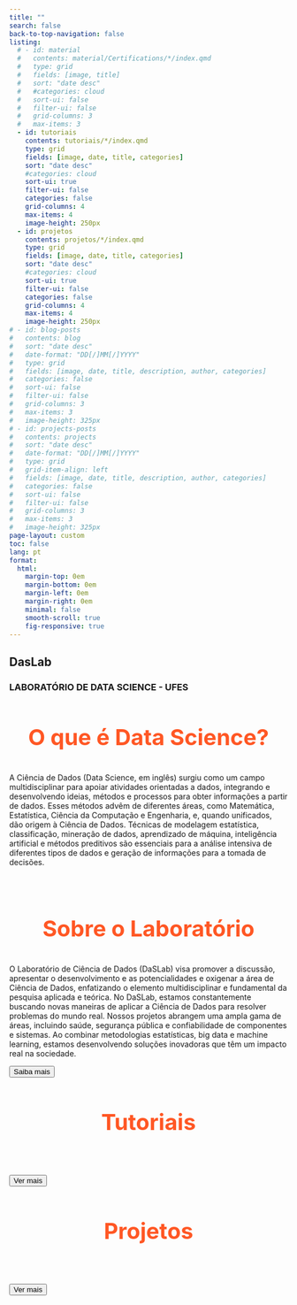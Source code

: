 ```yaml
---
title: ""
search: false
back-to-top-navigation: false
listing:
  # - id: material
  #   contents: material/Certifications/*/index.qmd
  #   type: grid
  #   fields: [image, title]
  #   sort: "date desc"
  #   #categories: cloud
  #   sort-ui: false
  #   filter-ui: false
  #   grid-columns: 3
  #   max-items: 3
  - id: tutoriais
    contents: tutoriais/*/index.qmd
    type: grid
    fields: [image, date, title, categories]
    sort: "date desc"
    #categories: cloud
    sort-ui: true
    filter-ui: false
    categories: false
    grid-columns: 4
    max-items: 4
    image-height: 250px 
  - id: projetos
    contents: projetos/*/index.qmd
    type: grid
    fields: [image, date, title, categories]
    sort: "date desc"
    #categories: cloud
    sort-ui: true
    filter-ui: false
    categories: false
    grid-columns: 4
    max-items: 4
    image-height: 250px 
# - id: blog-posts
#   contents: blog
#   sort: "date desc"
#   date-format: "DD[/]MM[/]YYYY"
#   type: grid
#   fields: [image, date, title, description, author, categories]
#   categories: false
#   sort-ui: false    
#   filter-ui: false
#   grid-columns: 3
#   max-items: 3
#   image-height: 325px
# - id: projects-posts
#   contents: projects
#   sort: "date desc"
#   date-format: "DD[/]MM[/]YYYY"
#   type: grid
#   grid-item-align: left
#   fields: [image, date, title, description, author, categories]
#   categories: false
#   sort-ui: false
#   filter-ui: false
#   grid-columns: 3
#   max-items: 3
#   image-height: 325px  
page-layout: custom
toc: false
lang: pt
format:
  html: 
    margin-top: 0em
    margin-bottom: 0em
    margin-left: 0em
    margin-right: 0em
    minimal: false
    smooth-scroll: true
    fig-responsive: true
---
```


```{=html}
<!-- <section id="home"> -->
<!-- <script>
const toggle = document.getElementById('theme-toggle');
const themeStyle = document.getElementById('theme-style');

toggle.addEventListener('change', function() {
  if (toggle.checked) {
    themeStyle.href = 'theme-light.scss';
  } else {
    themeStyle.href = 'theme-dark.scss';
  }
});
</script> -->

<!-- <link rel="stylesheet" id="theme-style"> -->
<!-- <style>

  body {
	background-color: black;
	margin: 0;
  }

.hero_content {
    overflow-wrap: break-word !important;
  }
  .hero {
    display: flex;
    flex-direction: row;
    z-index: 1;
    max-width: 2000px;
    margin: 0%;
    padding-top: 0rem;
    padding-right: 0px;
    margin-right: 0px;
  }
  @media (max-width: 1077px) {
     .gradient_bg {
      overflow-x: hidden !important;
      overflow-y: hidden !important;
      width: 100%;
      font-size: 0.29em;
      word-wrap: break-word;
      line-height: 0.7;
    }
  }
  *, *::before, *::after {
        white-space: normal !important; 
  }
 
  @keyframes blink {
    to {
      opacity: .0;
    }
  }
</style> -->

<!-- <header class="hero"> -->
<!-- <div class="container spacing"> -->
<!-- <div class="gradient_bg"> -->
  <!-- <div class="hero section_padding"> -->

<!--     <section id="intro">   
      <div class="intro-overlay"></div>	
        <div class="intro-content">
          <img src="./img/tech_background.jpg" class="img-padrao" width="100%" height="100%">
            <div class="col-twelve">
	   			    <h1 style="color: white;">Das<span style="color: white;">Lab</span></h1>
              <p class="intro-position">
              <h5 class="scroll-text">Laboratório de Data Science - UFES</h5></p>
	   		    </div>    	
   		    </div>   		 		
   	    </div>
    </section> -->

<!--   <head>
    <title>My awesome website</title>
      <link rel="stylesheet" href="styles.css">
  </head> -->

<head>
  <meta charset="UTF-8">
  <meta http-equiv="X-UA-Compatible" content="IE=edge">
	<title>DasLab</title>
	<meta name="description" content="Laboratório de Data Science - UFES">  
	<meta name="author" content="DasLab">

	<meta name="viewport" content="width=device-width, initial-scale=1.0, maximum-scale=1.0">
</head>

<body> 
  <section class="hero">
    <div class="hero-inner">
      <div class="col-twelve">
        <div class="p_hero">
          <!-- Copyright (c) 2024 by Sara Mazal (https://codepen.io/Saramazal/pen/LYyywNb) -->
          <h1>DasLab</h1>
          <h3 class="span loader"><span class="m">L</span><span class="m">A</span><span class="m">B</span><span class="m">O</span><span class="m">R</span><span class="m">A</span><span class="m">T</span><span class="m">Ó</span><span class="m">R</span><span class="m">I</span><span class="m">O</span><span class="m">&nbsp;</span><span class="m">D</span><span class="m">E</span><span class="m">&nbsp;</span><span class="m">D</span><span class="m">A</span><span class="m">T</span><span class="m">A</span><span class="m"><span class="m">&nbsp;</span><span class="m">S</span><span class="m">C</span><span class="m">I</span><span class="m">E</span><span class="m">N</span><span class="m">C</span><span class="m">E</span><span class="m">&nbsp;</span><span class="m">-</span><span class="m">&nbsp;</span><span class="m">U</span><span class="m">F</span><span class="m">E</span><span class="m">S</span></h3>
        </div>
      </div>
    </div>
  </section>
</body>

<!-- <body>
  <section class="hero">
      <div class="hero-inner">
        <div class="col-twelve">
          <h1 style="color: white;">Das<span style="color: white;">Lab</span></h1>
          <h5 class="scroll-text">Laboratório de Data Science - UFES</h5></p>
          <div class="p_hero">
            <p>
              Explore o mundo dos dados no
              <span>
                DasLab
              </span>
              Laboratório de Data Science - UFES
            </p>
          </div>
        </div>
      </div>
  </section>
</body> -->

    <!-- <section id="intro">   
      <div class="intro-overlay"></div>	
        <div class="intro-content">
          <div class="row">
            <div class="col-twelve">
	   			    <h1 style="color: white;">Das<span style="color: white;">Lab</span></h1>
              <p class="intro-position">
              <h5 class="scroll-text">Laboratório de Data Science - UFES</h5></p>
	   		    </div>    	
   		    </div>   		 		
   	    </div>
    </section> -->
```

<div class="layout_sobre">
```{=html}
<div class="text-container jujubinhatext-container">
    <h1 style="font-size: 40px;
      margin-bottom:40px;
      display: flex;
      justify-content: center;
      align-items: center;
      font-weight: 700;
      color: #ff5724;
      background-clip: text;
      -webkit-background-clip: text;"
      class="scroll-text"> O que é Data Science?
    </h1>
    <p>A Ciência de Dados (Data Science, em inglês) surgiu como um campo multidisciplinar para apoiar atividades orientadas a dados, integrando e desenvolvendo ideias, métodos e processos para obter informações a partir de dados. Esses métodos advêm de diferentes áreas, como Matemática, Estatística, Ciência da Computação e Engenharia, e, quando unificados, dão origem à Ciência de Dados. Técnicas de modelagem estatística, classificação, mineração de dados, aprendizado de máquina, inteligência artificial e métodos preditivos são essenciais para a análise intensiva de diferentes tipos de dados e geração de informações para a tomada de decisões.</p>
    <br>
  </div>


  <div class="text-container ">
    <h1 style="font-size: 40px;
    margin-bottom:40px;
    display: flex;
    justify-content: center;
    align-items: center;
    font-weight: 700;
    color: #ff5724;
    background-clip: text-webkit-background-clip: text;"
      class="scroll-text text-container"> Sobre o Laboratório
    </h1>
    <p>O Laboratório de Ciência de Dados (DaSLab) visa promover a discussão, apresentar o desenvolvimento e as potencialidades e oxigenar a área de Ciência de Dados, enfatizando o elemento multidisciplinar e fundamental da pesquisa aplicada e teórica. No DaSLab, estamos constantemente buscando novas maneiras de aplicar a Ciência de Dados para resolver problemas do mundo real. Nossos projetos abrangem uma ampla gama de áreas, incluindo saúde, segurança pública e confiabilidade de componentes e sistemas. Ao combinar metodologias estatísticas, big data e machine learning, estamos desenvolvendo soluções inovadoras que têm um impacto real na sociedade.</p>

  <div class=" align-items-center justify-content-center saibabutton">
      <a href="../sobre/index.html"> <button type="button" class="btn btn-sm custom-btn ">Saiba mais</button></a>
    </div>

  </div>
```
</div>

<div class="layout_tutoriais">

```{=HTML}

<h1 style="font-size: 40px;
margin-bottom:40px;
display: flex;
justify-content: center;
align-items: center;
font-weight: 700;
  color: #ff5724;
  background-clip: text;
  -webkit-background-clip: text;"
  class="scroll-text"> Tutoriais

</h1>
```

::: {#tutoriais}
:::

<br>
<div class="d-flex align-items-center justify-content-center">
<a href="../tutoriais/index.html"> <button type="button" class="btn btn-sm custom-btn">Ver mais</button></a>
</div>
</div>

<div class="layout_projetos">

```{=HTML}

<h1 style="font-size: 40px;
margin-bottom:40px;
display: flex;
justify-content: center;
align-items: center;
font-weight: 700;
  color: #ff5724;
  background-clip: text;
  -webkit-background-clip: text;"
  class="scroll-text"> Projetos

</h1>
```


::: {#projetos}
:::

<br>
<div class="d-flex align-items-center justify-content-center">
<a href="../projetos/index.html"> <button type="button" class="btn btn-sm custom-btn">Ver mais</button></a>
</div>
</div>

```{=html}

<script src="js/text_obs.js"></script>
<script src="js/text_obs_achiev.js"></script>
<!-- <script src="js/sobre_background.js"></script> -->
<!-- <script src="js/text.js"></script> -->
<!-- <script src="js/background.js"></script> -->
<!-- <script src="js/slider.js"></script> -->
<!-- <script src="js/pagination.js"></script> -->

<script> 

document.addEventListener('DOMContentLoaded', function () {
  var images = document.getElementsByClassName('lukas');
  
  for (var i = 0; i < images.length; i++) {
    images[i].addEventListener('mouseup', function (event) {
      var url = event.target.getAttribute('data-url');
      window.open(url, '_blank');
    });
  }
});

</script>
```

<!-- <br>
<br>
<br>
<br>
<br>
<br>
<br>
<br>
<br>
<br>
<br>
<br>
<br>
<br>
<br>
<br> -->

<!-- ```{=html}
<style>
  .icon-grid {
    display: grid;
    grid-template-columns: repeat(3, 1fr); /* Adjust the number of columns as needed */
    grid-gap: 20px; /* Adjust the gap between icons as needed */
    justify-items: center;
    align-items: center;
    text-align: center;
    margin-top: 20px; /* Adjust the margin as needed */
  }
  
  .icon-grid img {
    height: 125px; /* Adjust the height of the icons */
    width: 125px; /* Adjust the width of the icons */
    padding: 10px;
  }
  
  .icon-grid h2 {
    margin-bottom: 0; /* Remove the default bottom margin */
    border-bottom: none; /* Remove the line below the title */
  }
  
  .icon-grid p {
    margin-top: 0; /* Remove the default top margin */
  }

  @media (max-width: 768px) {
    .icon-grid {
      grid-template-columns: 1fr; /* Change to a single column layout */
      gap: 10px; /* Adjust the gap between icons for smaller screens */
      word-break: break-all; /* Allow text to break onto the next line */
      word-wrap: break-word;
      font-size: 17px;
    }
  }
</style>

<section id="tech-skills">
  <h1 class="skilltitle">Tech Skills</h1>
  <div class="icon-grid">
    <div>
      <a href="https://www.r-project.org/" target="_blank" title="R">
        <img src="https://profilinator.rishav.dev/skills-assets/r.svg" alt="R">
      </a>
      <p>R (forecast, Tidyverse, ggplot2, etc)</p>
    </div>  
    <div>
      <a href="https://www.python.org/" target="_blank" title="Python">
        <img src="https://cdn.jsdelivr.net/gh/devicons/devicon/icons/python/python-original-wordmark.svg" alt="Python">
      </a>
      <p>Python (Pandas, NumPy, Plotly, Scikit-learn, etc)</p>
    </div>  
    <div>
      <a href="https://www.postgresql.org/" target="_blank" title="PostgreSQL">
        <img src="https://cdn.jsdelivr.net/gh/devicons/devicon/icons/postgresql/postgresql-original-wordmark.svg" alt="PostgreSQL">
      </a>
      <p>PostgreSQL/SQL (Joins, Indexes, Subqueries, etc)</p>
    </div>
    <div>
      <a href="https://jupyter.org/" target="_blank" title="Jupyter">
        <img src="https://cdn.jsdelivr.net/gh/devicons/devicon/icons/jupyter/jupyter-original-wordmark.svg" alt="Jupyter">
      </a>
      <p>Jupyter Notebook</p>
    </div>   
    <div>
      <a href="https://github.com/Soju-JC" target="_blank" title="GitHub">
        <img src="img/github-svgrepo-com.svg" alt="GitHub">
      </a>
      <p>GitHub</p>
    </div> 
    <div>
      <a target="_blank" title="Excel">
        <img src="/img/excel-4.svg" alt="Excel">
      </a>
      <p>Excel</p>
    </div>     
  </div>
</section> 
``` -->

<!-- stats skills -->
<!-- <br>
<br>
<br>
<br>
<br>
<br>
<br>
<br>
<br>
<br>
<br>
<br>
<br>
<br>
<br>
<br> -->

<!-- ```{=html}
<style>
  .icon-grid2 {
    display: flex;
    justify-content: center;
    align-items: flex-start;
    flex-wrap: wrap;
    gap: 20px;
    margin-top: 20px; /* Adjust the margin as needed */
  }
  
  .icon-grid2 img {
    height: 125px; /* Adjust the height of the icons */
    width: 125px; /* Adjust the width of the icons */
    padding: 10px;
  }
  
  .icon-grid2 h2 {
    margin-bottom: 0; /* Remove the default bottom margin */
    border-bottom: none; /* Remove the line below the title */
  }
  
  .icon-grid2 p {
    margin-top: 0; /* Remove the default top margin */
  }
  
  .icon-grid2 .grid-item {
    width: 375px; /* Adjust the width of the grid items */
  }

  @media (max-width: 768px) {
    .icon-grid2 {
      justify-content: flex-start;
      padding: 0 10px;
    }
    
    .icon-grid2 .grid-item {
      width: 100%;
    }
  }
</style>

<div align="center">
  <section id="skill-sets">
   <h1 class="skilltitle">Skill Sets</h1>
    <div class="icon-grid2">
      <div class="grid-item">
       <img src="img/stats.png" alt="Statistics">
       <h2>Math and Statistics</h2>
       <ul style="text-align: left; padding-left: 20px; list-style-type: none;">
        <li>&#9830; Time Series Analysis</li>
        <li>&#9830; Stochastic Processes</li>
        <li>&#9830; Statistical Inference</li>
        <li>&#9830; Nonparametric Statistics</li>
        <li>&#9830; Hypothesis Testing</li>
        <li>&#9830; Regression Analysis</li>
        <li>&#9830; Multivariate Analysis</li>
        <li>&#9830; Robust Statistics</li>
        <li>&#9830; Exploratory Data Analysis (EDA)</li>
        <li>&#9830; Probability Theory</li>
        <li>&#9830; Operational Research</li>
        <li>&#9830; Linear Algebra</li>
        <li>&#9830; Calculus</li>
       </ul>
      </div>
      <div class="grid-item">
       <img src="img/ai_1966931.png" alt="Machine Learning">
       <h2>Machine Learning</h2>
       <ul style="text-align: left; padding-left: 20px; list-style-type: none;">
        <li>&#9830; Algorithms (Logistic regression, Random Forest, SVM, Gradient boosting, etc)</li>
        <li>&#9830; Cross-validation</li>
       </ul>
      </div>
      <div class="grid-item">
       <img src="img/database-svgrepo-com.svg" alt="Data Engineering">
       <h2>Data Engineering</h2>
       <ul style="text-align: left; padding-left: 20px; list-style-type: none;">
        <li>&#9830; SQL (Filtering, Joins, TimeStamp manipulation, Functions, Group By, Window functions, Views, Subqueries, query optimization with indexes, etc)</li>
       </ul>
      </div>  
    </div>
  </section>
</div>
```  -->
<!-- <br>
<br>
<br>
<br>
<br>
<br>
<br>
<br>
<br>
<br>
<br> -->

<!-- ```{=html}
<html lang="en">
  <body>
    <section id="work-experience">
      <div class="container">
        <div class="timeline">
          <h1 class="experiencetitle">Work experience</h1>
          <ul>
            <li>
              <div class="timeline-content">
               <h3 class="date">Feb 2023 - Present </h3>
               <h1> <i>Professional development</i> (Career Break)</h1>
               <p>Taking the time to complete my undergraduate degree and delve deeper into my theoretical knowledge of statistics. Simultaneously, I'm engaging in practical courses and non-employment-related projects focused on data-related areas. This approach allows me to enhance both theory and practice in the field of data, with the goal of becoming a more well-rounded professional. I aim to apply my knowledge more efficiently and with greater versatility, and also to identify the areas that truly pique my interest. This way, I can establish concrete goals to become highly proficient in specific areas while maintaining a broad understanding of related fields. This break is expected to last for a maximum of 1 year.</p>
              </div>
            </li>
            <li>
              <div class="timeline-content">
               <h3 class="date">Aug 2021 - Jan 2023 · 1 yr 6 mos</h3>
               <h1> <i>Scientific Initiation Scholar in Statistics</i> at OOBr</h1>
               <p>• Time series analysis on public health data for maternal populations in Brazil, specifically focusing on data related to pregnant women and postpartum women.</p>
               <p>• General statistical analysis on public health data.</p>
               <p>• Programming and preparation of technical reports using the R language, RStudio environment, and RMarkdown tool.</p>
               <p>• Writing articles for the corporate blog.</p>
               <p>• Construction, documentation, deployment, and maintenance of interactive panels using Shiny.</p>
               <p>• Development and writing of chapters on R and non-parametric tests for the project's book titled "Applied Data Science in Maternal and Child Health".</p>
              </div>
            </li>
            <li>
              <div class="timeline-content">
               <h3 class="date">Aug 2020 - Jul 2021 · 1 yr</h3>
               <h1> <i>Scientific Initiation Scholar in Statistics</i> at FAPES</h1>
               <p>• Functional data analysis.</p>
               <p>• Quantitative research.</p>
               <p>• Programming in R.</p>
               <p>• Preparation of technical reports.</p>
              </div>
            </li>
          </ul>
        </div>
      </div>
    </section>
  </body>
</html>
``` -->

<!-- ::: {.column width="125%"}
## Recent projects / Projetos recentes
::: {#projects-posts}
:::

## Recent blog posts / Blog posts recentes 
::: {#blog-posts}
:::
:::  -->
